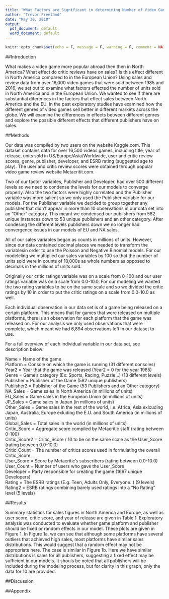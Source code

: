 ```yaml
---
title: "What Factors are Significant in determining Number of Video Games Sold"
author: "Trevor Freeland"
date: "May 30, 2018"
output:
  pdf_document: default
  word_document: default
---
```


```r
knitr::opts_chunk$set(echo = F, message = F, warning = F, comment = NA)
```

##Introduction

What makes a video game more popular abroad then then in North America? What effect do critic reviews have on sales? Is this effect different in North America compared to in the European Union? Using sales and review data from over 16,000 video games that were sold between 1985 and 2016, we set out to examine what factors effected the number of units sold in North America and in the European Union. We wanted to see if there are substantial diferences in the factors that effect sales between North America and the EU. In the past exploratory studies have examined how the different genres of video games sell better in different markets across the globe. We will examine the differences in effects between different genres and explore the possible different effects that different publishers have on sales.

##Methods

Our data was compiled by two users on the website Kaggle.com. This dataset contains data for over 16,500 videos games, including title, year of release, units sold in US/Europe/Asia/Worldwide, user and critic review scores, genre, publisher, developer, and ESRB rating (suggested age to play). The user and critic review scores were obtained through popular video game review website Metacritit.com. 

Two of our factor variables, Publisher and Developer, had over 500 different levels so we need to condense the levels for our models to converge properly. Also the two factors were highly correlated and the Publisher variable was more salient so we only used the Publisher variable for our models. For the Publisher variable we decided to group together any publisher that didn't appear in more than 10 observations in our data set into an "Other" category. This meant we condensed our publishers from 582 unique instances down to 53 unique publishers and an other category. After condesing the different levels publishers down we no longer had convergence issues in our models of EU and NA sales. 

All of our sales variables began as counts in millions of units. However, since our data contained decimal places we needed to transform the variablesin order to use the Poisson and Negative Binomial models. For our modeleling we multiplied our sales variables by 100 so that the number of units sold were in counts of 10,000s as whole numbers as opposed to decimals in the millions of units sold.

Originally our critic ratings variable was on a scale from 0-100 and our user ratings variable was on a scale from 0.0-10.0. For our modeling we wanted the two rating variables to be on the same scale and so we divided the critic ratings by 10 in order to put the critic ratings on a scale from 0.0-10.0 as well. 

Each individual observation in our data set is of a game being released on a certain platform. This means that for games that were released on multiple platforms, there is an observation for each platform that the game was released on. For our analysis we only used observations that were complete, which meant we had 6,894 observations left in our dataset to use. 

For a full overview of each individual variable in our data set, see description below:

Name = Name of the game  
Platform = Console on which the game is running  (31 different consoles)  
Year2 = Year that the game was released (Year2 = 0 for the year 1985)   
Genre = Game's category (Ex: Sports, Racing, Puzzle...)  (13 different levels)  
Publisher = Publisher of the Game  (582 unique publishers)  
Publisher2 = Publisher of the Game (53 Publishers and an Other category)  
NA_Sales = Game sales in North America (in millions of units)  
EU_Sales = Game sales in the European Union (in millions of units)  
JP_Sales = Game sales in Japan (in millions of units)  
Other_Sales = Game sales in the rest of the world, i.e. Africa, Asia exlcuding Japan, Australia, Europe exluding the E.U. and South America (in millions of units)  
Global_Sales = Total sales in the world (in millions of units)  
Critic_Score = Aggregate score compiled by Metacritic staff (rating between 0-100)  
Critic_Score2 = Critic_Score / 10 to be on the same scale as the User_Score (rating between 0.0-10.0)  
Critic_Count = The number of critics scores used in formulating the overall Critic_Score  
User_Score = Score by Metacritic's subscribers  (rating between 0.0-10.0)  
User_Count = Number of users who gave the User_Score  
Developer = Party responsible for creating the game  (1697 unique Developers)  
Rating = The ESRB ratings (E.g. Teen, Adults Only, Everyone..) (9 levels)  
Rating2 = ESRB ratings combining barely used ratings into a "No Rating" level (5 levels)

##Results

Summary statistics for sales figures in North America and Europe, as well as user score, critic score, and year of release are given in Table 1. Exploratory analysis was conducted to evaluate whether game platform and publisher should be fixed or random effects in our model. These plots are given in Figure 1. In Figure 1a, we can see that although some platforms have several outliers that achieved high sales, most platforms have similar sales distributions. This would suggest that a random effect may not be appropriate here. The case is similar in Figure 1b. Here we have similar distributions is sales for all publishers, suggesting a fixed effect may be sufficient in our models. It shouls be noted that all publishers will be included during the modeling process, but for clarity in this graph, only the data for 10 are provided.



##Discussion



##Appendix


